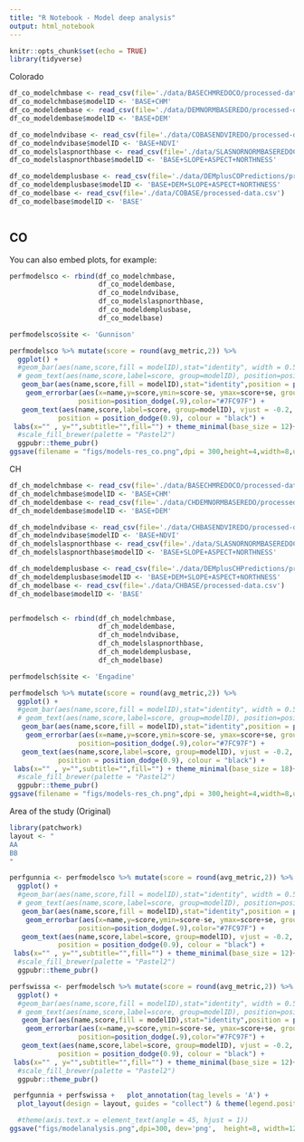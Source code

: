```yaml
---
title: "R Notebook - Model deep analysis"
output: html_notebook
---
```




```r
knitr::opts_chunk$set(echo = TRUE)
library(tidyverse)
```

Colorado

```r
df_co_modelchmbase <- read_csv(file='./data/BASECHMREDOCO/processed-data.csv')
df_co_modelchmbase$modelID <- 'BASE+CHM'
df_co_modeldembase <- read_csv(file='./data/DEMNORMBASEREDO/processed-data.csv')
df_co_modeldembase$modelID <- 'BASE+DEM'

df_co_modelndvibase <- read_csv(file='./data/COBASENDVIREDO/processed-data.csv')
df_co_modelndvibase$modelID <- 'BASE+NDVI'
df_co_modelslaspnorthbase <- read_csv(file='./data/SLASNORNORMBASEREDOCO/processed-data.csv')
df_co_modelslaspnorthbase$modelID <- 'BASE+SLOPE+ASPECT+NORTHNESS'

df_co_modeldemplusbase <- read_csv(file='./data/DEMplusCOPredictions/processed-data.csv')
df_co_modeldemplusbase$modelID <- 'BASE+DEM+SLOPE+ASPECT+NORTHNESS'
df_co_modelbase <- read_csv(file='./data/COBASE/processed-data.csv')
df_co_modelbase$modelID <- 'BASE'



```

## CO

You can also embed plots, for example:

```r

perfmodelsco <- rbind(df_co_modelchmbase,
                      df_co_modeldembase,
                      df_co_modelndvibase,
                      df_co_modelslaspnorthbase,
                      df_co_modeldemplusbase,
                      df_co_modelbase)

perfmodelsco$site <- 'Gunnison'

perfmodelsco %>% mutate(score = round(avg_metric,2)) %>% 
  ggplot() + 
  #geom_bar(aes(name,score,fill = modelID),stat="identity", width = 0.5, position = position_dodge(0.8)) +
  # geom_text(aes(name,score,label=score, group=modelID), position=position_dodge(width=0.8)) +
   geom_bar(aes(name,score,fill = modelID),stat="identity",position = position_dodge(0.9), width = .8) +
    geom_errorbar(aes(x=name,y=score,ymin=score-se, ymax=score+se, group=modelID), width=.2,
                 position=position_dodge(.9),color="#7FC97F") +
   geom_text(aes(name,score,label=score, group=modelID), vjust = -0.2, size = 2,
            position = position_dodge(0.9), colour = "black") +
 labs(x="" , y="",subtitle="",fill="") + theme_minimal(base_size = 12)+
  #scale_fill_brewer(palette = "Pastel2")
  ggpubr::theme_pubr()
ggsave(filename = "figs/models-res_co.png",dpi = 300,height=4,width=8,units="in")
```
CH

```r
df_ch_modelchmbase <- read_csv(file='./data/BASECHMREDOCO/processed-data.csv')
df_ch_modelchmbase$modelID <- 'BASE+CHM'
df_ch_modeldembase <- read_csv(file='./data/CHDEMNORMBASEREDO/processed-data.csv')
df_ch_modeldembase$modelID <- 'BASE+DEM'

df_ch_modelndvibase <- read_csv(file='./data/CHBASENDVIREDO/processed-data.csv')
df_ch_modelndvibase$modelID <- 'BASE+NDVI'
df_ch_modelslaspnorthbase <- read_csv(file='./data/SLASNORNORMBASEREDOCH/processed-data.csv')
df_ch_modelslaspnorthbase$modelID <- 'BASE+SLOPE+ASPECT+NORTHNESS'

df_ch_modeldemplusbase <- read_csv(file='./data/DEMplusCHPredictions/processed-data.csv')
df_ch_modeldemplusbase$modelID <- 'BASE+DEM+SLOPE+ASPECT+NORTHNESS'
df_ch_modelbase <- read_csv(file='./data/CHBASE/processed-data.csv')
df_ch_modelbase$modelID <- 'BASE'



```


```r

perfmodelsch <- rbind(df_ch_modelchmbase,
                      df_ch_modeldembase,
                      df_ch_modelndvibase,
                      df_ch_modelslaspnorthbase,
                      df_ch_modeldemplusbase,
                      df_ch_modelbase)

perfmodelsch$site <- 'Engadine'

perfmodelsch %>% mutate(score = round(avg_metric,2)) %>% 
  ggplot() + 
  #geom_bar(aes(name,score,fill = modelID),stat="identity", width = 0.5, position = position_dodge(0.8)) +
  # geom_text(aes(name,score,label=score, group=modelID), position=position_dodge(width=0.8)) +
   geom_bar(aes(name,score,fill = modelID),stat="identity",position = position_dodge(0.9), width = .8) +
    geom_errorbar(aes(x=name,y=score,ymin=score-se, ymax=score+se, group=modelID), width=.2,
                 position=position_dodge(.9),color="#7FC97F") +
   geom_text(aes(name,score,label=score, group=modelID), vjust = -0.2, size = 2.6,
            position = position_dodge(0.9), colour = "black") +
 labs(x="" , y="",subtitle="",fill="") + theme_minimal(base_size = 18)+
  #scale_fill_brewer(palette = "Pastel2")
  ggpubr::theme_pubr()
ggsave(filename = "figs/models-res_ch.png",dpi = 300,height=4,width=8,units="in")
```


Area of the study  (Original)
```r
library(patchwork)
layout <- "
AA
BB
"

perfgunnia <- perfmodelsco %>% mutate(score = round(avg_metric,2)) %>% 
  ggplot() + 
  #geom_bar(aes(name,score,fill = modelID),stat="identity", width = 0.5, position = position_dodge(0.8)) +
  # geom_text(aes(name,score,label=score, group=modelID), position=position_dodge(width=0.8)) +
   geom_bar(aes(name,score,fill = modelID),stat="identity",position = position_dodge(0.9), width = .8) +
    geom_errorbar(aes(x=name,y=score,ymin=score-se, ymax=score+se, group=modelID), width=.2,
                 position=position_dodge(.9),color="#7FC97F") +
   geom_text(aes(name,score,label=score, group=modelID), vjust = -0.2, size = 2.6,
            position = position_dodge(0.9), colour = "black") +
 labs(x="" , y="",subtitle="",fill="") + theme_minimal(base_size = 12)+
  #scale_fill_brewer(palette = "Pastel2")
  ggpubr::theme_pubr()

perfswissa <- perfmodelsch %>% mutate(score = round(avg_metric,2)) %>% 
  ggplot() + 
  #geom_bar(aes(name,score,fill = modelID),stat="identity", width = 0.5, position = position_dodge(0.8)) +
  # geom_text(aes(name,score,label=score, group=modelID), position=position_dodge(width=0.8)) +
   geom_bar(aes(name,score,fill = modelID),stat="identity",position = position_dodge(0.9), width = .8) +
    geom_errorbar(aes(x=name,y=score,ymin=score-se, ymax=score+se, group=modelID), width=.2,
                 position=position_dodge(.9),color="#7FC97F") +
   geom_text(aes(name,score,label=score, group=modelID), vjust = -0.2, size = 2.6,
            position = position_dodge(0.9), colour = "black") +
 labs(x="" , y="",subtitle="",fill="") + theme_minimal(base_size = 12)+
  #scale_fill_brewer(palette = "Pastel2")
  ggpubr::theme_pubr()

 perfgunnia + perfswissa +   plot_annotation(tag_levels = 'A') +
  plot_layout(design = layout, guides = "collect") & theme(legend.position = 'bottom') 

  #theme(axis.text.x = element_text(angle = 45, hjust = 1))
ggsave("figs/modelanalysis.png",dpi=300, dev='png',  height=8, width=12,units="in")
```